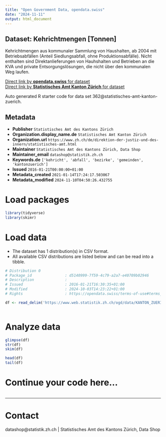 ```yaml
---
title: "Open Government Data, opendata.swiss"
date: "2024-11-11"
output: html_document
---
```


## Dataset: Kehrichtmengen [Tonnen]

Kehrichtmengen aus kommunaler Sammlung von Haushalten, ab 2004 mit Betriebsabfällen (Anteil Siedlungsabfall, ohne Produktionsabfälle). Nicht enthalten sind Direktanlieferungen von Hauhshalten und Betrieben an die KVA und private Entsorgungslösungen, die nicht über den kommunalen Weg laufen.

[Direct link by **opendata.swiss** for dataset](https://opendata.swiss/de/dataset/kehrichtmengen-tonnen)<br>
[Direct link by **Statistisches Amt Kanton Zürich** for dataset](https://www.zh.ch/de/politik-staat/gemeinden/gemeindeportraet.html)

Auto generated R starter code for data set 362@statistisches-amt-kanton-zuerich.

## Metadata

- **Publisher** `Statistisches Amt des Kantons Zürich`
- **Organization.display_name.de** `Statistisches Amt Kanton Zürich`
- **Organization.url** `https://www.zh.ch/de/direktion-der-justiz-und-des-innern/statistisches-amt.html`
- **Maintainer** `Statistisches Amt des Kantons Zürich, Data Shop`
- **Maintainer_email** `datashop@statistik.zh.ch`
- **Keywords.de** `['kehricht', 'abfall', 'bezirke', 'gemeinden', 'kantonzuerich']`
- **Issued** `2016-01-21T00:00:00+01:00`
- **Metadata_created** `2021-01-14T17:24:17.503067`
- **Metadata_modified** `2024-11-10T04:50:26.432755`


# Load packages

```r

library(tidyverse)
library(skimr)

```

# Load data

-   The dataset has 1 distribution(s) in CSV format.
-   All available CSV distributions are listed below and can be read into a tibble.

```r

# Distribution 0
# Package_id               : d5140999-7f59-4c79-a2a7-e40709b02946
# Description              : 
# Issued                   : 2016-01-21T16:30:35+01:00
# Modified                 : 2024-10-03T14:23:22+01:00
# Rights                   : https://opendata.swiss/terms-of-use#terms_by

df <- read_delim('https://www.web.statistik.zh.ch/ogd/data/KANTON_ZUERICH_135.csv')



```

# Analyze data

```r

glimpse(df)
str(df)
skim(df)

head(df)
tail(df)

```

# Continue your code here...

```r

```

------------------------------------------------------------------------

# Contact

datashop@statistik.zh.ch | Statistisches Amt des Kantons Zürich, Data Shop

